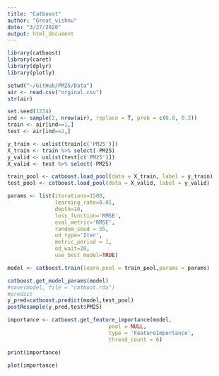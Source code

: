 ```yaml
---
title: "Catboost"
author: "Great_vishnu"
date: "3/27/2020"
output: html_document
---
```


```r
library(catboost)
library(caret)
library(dplyr)
library(plotly)
```

```r
setwd("~/GitHub/PM25/Data")
air <- read.csv("orginal.csv")
str(air)
```

```r
set.seed(1234)
ind <- sample(2, nrow(air), replace = T, prob = c(0.8, 0.2))
train <- air[ind==1,]
test <- air[ind==2,]

```

```r
y_train <- unlist(train[c('PM25')])
X_train <- train %>% select(-PM25)
y_valid <- unlist(test[c('PM25')])
X_valid <- test %>% select(-PM25)
```

```r
train_pool <- catboost.load_pool(data = X_train, label = y_train)
test_pool <- catboost.load_pool(data = X_valid, label = y_valid)
```

```r
params <- list(iterations=1500,
               learning_rate=0.01,
               depth=10,
               loss_function='RMSE',
               eval_metric='RMSE',
               random_seed = 55,
               od_type='Iter',
               metric_period = 1,
               od_wait=20,
               use_best_model=TRUE)

```

```r
model <- catboost.train(learn_pool = train_pool,params = params)
```
```r
catboost.get_model_params(model)
#save(model, file = "catboot.rda")
#predict
y_pred=catboost.predict(model,test_pool)
postResample(y_pred,test$PM25)
```

```r
importance <- catboost.get_feature_importance(model, 
                                pool = NULL, 
                                type = 'FeatureImportance',
                                thread_count = 6)


```

```r
print(importance)
```

```r
plot(importance)
```

